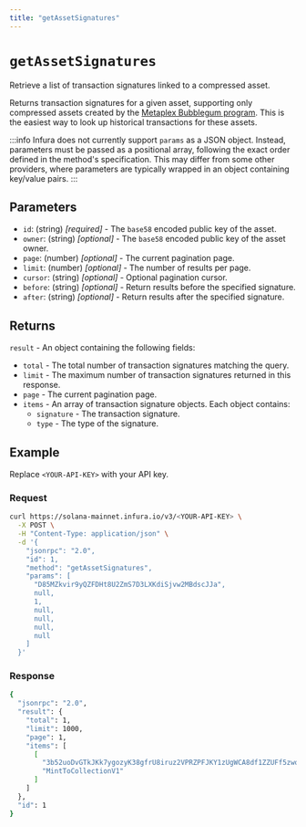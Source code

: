 ```yaml
---
title: "getAssetSignatures"
---
```



# `getAssetSignatures`

Retrieve a list of transaction signatures linked to a compressed asset.

Returns transaction signatures for a given asset, supporting only compressed assets created by the
[Metaplex Bubblegum program](https://developers.metaplex.com/bubblegum).
This is the easiest way to look up historical transactions for these assets.

:::info
Infura does not currently support `params` as a JSON object.
Instead, parameters must be passed as a positional array, following the exact order defined in the method's
specification. This may differ from some other providers, where parameters are typically wrapped in an
object containing key/value pairs.
:::

## Parameters

- `id`: (string) _[required]_ - The `base58` encoded public key of the asset.
- `owner`: (string) _[optional]_ - The `base58` encoded public key of the asset owner.
- `page`: (number) _[optional]_ - The current pagination page.
- `limit`: (number) _[optional]_ - The number of results per page.
- `cursor`: (string) _[optional]_ - Optional pagination cursor.
- `before`: (string) _[optional]_ - Return results before the specified signature.
- `after`: (string) _[optional]_ - Return results after the specified signature.

## Returns

`result` - An object containing the following fields:

- `total` - The total number of transaction signatures matching the query.
- `limit` - The maximum number of transaction signatures returned in this response.
- `page` - The current pagination page.
- `items` - An array of transaction signature objects. Each object contains:
  - `signature` - The transaction signature.
  - `type` - The type of the signature.

## Example

Replace `<YOUR-API-KEY>` with your API key.

### Request

<Tabs>
  <TabItem value="curl">

  ```bash
  curl https://solana-mainnet.infura.io/v3/<YOUR-API-KEY> \
    -X POST \
    -H "Content-Type: application/json" \
    -d '{
      "jsonrpc": "2.0",
      "id": 1,
      "method": "getAssetSignatures",
      "params": [
        "D85MZkvir9yQZFDHt8U2ZmS7D3LXKdiSjvw2MBdscJJa",
        null,
        1,
        null,
        null,
        null,
        null
      ]
    }'
  ```
  </TabItem>
</Tabs>

### Response

<Tabs>
  <TabItem value="JSON">

  ```bash
  {
    "jsonrpc": "2.0",
    "result": {
      "total": 1,
      "limit": 1000,
      "page": 1,
      "items": [
        [
          "3b52uoDvGTkJKk7ygozyK38gfrU8iruz2VPRZPFJKY1zUgWCA8df1ZZUFf5zwokwhEinsofHxiY7mMMuFsik6bjW",
          "MintToCollectionV1"
        ]
      ]
    },
    "id": 1
  }
  ```

  </TabItem>
</Tabs>
